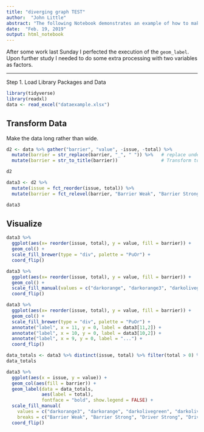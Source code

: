 ```yaml
---
title: "diverging graph TEST"
author:  "John Little"
abstract: "The following Notebook demonstrates an example of how to make a diverging bar graph in ggplot2."
date:  "Feb. 19, 2019"
output: html_notebook
---
```


After some work last Sunday I perfected the execution of the `geom_label`.  Upon further study I needed to do some extra processing with two variables as factors.

---
Step 1.  Load Library Packages and Data

```r
library(tidyverse)
library(readxl)
data <- read_excel("dataexample.xlsx")
```


## Transform Data

Make the data long rather than wide.

```r
d2 <- data %>% gather("barrier", "value", -issue, -total) %>% 
  mutate(barrier = str_replace(barrier, "_", " ")) %>%   # replace underscore with space
  mutate(barrier = str_to_title(barrier))                # Transform to Title Case

d2

data3 <- d2 %>% 
  mutate(issue = fct_reorder(issue, total)) %>% 
  mutate(barrier = fct_relevel(barrier, "Barrier Weak", "Barrier Strong", "Driver Weak", "Driver Strong")) 

data3 
```


## Visualize


```r
data3 %>% 
  ggplot(aes(x= reorder(issue, total), y = value, fill = barrier)) +
  geom_col() + 
  scale_fill_brewer(type = "div", palette = "PuOr") +
  coord_flip()
```


```r
data3 %>% 
  ggplot(aes(x= reorder(issue, total), y = value, fill = barrier)) +
  geom_col() + 
  scale_fill_manual(values = c("darkorange", "darkorange3", "darkolivegreen3", "darkolivegreen")) +
  coord_flip()
```

```r
data3 %>% 
  ggplot(aes(x= reorder(issue, total), y = value, fill = barrier)) +
  geom_col() + 
  scale_fill_brewer(type = "div", palette = "PuOr") +
  annotate("label", x = 11, y = 0, label = data3[11,2]) + 
  annotate("label", x = 10, y = 0, label = data3[10,2]) +
  annotate("label", x = 9, y = 0, label = "...") +  
  coord_flip()

data_totals <- data3 %>% distinct(issue, total) %>% filter(total > 0) %>% mutate(barrier = "Total") %>% mutate(value = 0)
data_totals

data3 %>% 
  ggplot(aes(x = issue, y = value)) +
  geom_col(aes(fill = barrier)) + 
  geom_label(data = data_totals, 
             aes(label = total), 
             fontface = "bold", show.legend = FALSE) +
  scale_fill_manual(
    values = c("darkorange3", "darkorange", "darkolivegreen", "darkolivegreen3", "white"), 
    breaks = c("Barrier Weak", "Barrier Strong", "Driver Strong", "Driver Weak")) +
  coord_flip()



```




